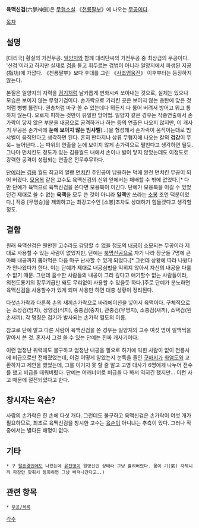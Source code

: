 '''육맥신검'''(六脈神劍)은 [[무협소설]] 《[[천룡팔부]]》에 나오는 [[무공]]이다.

[[목차]]

== 설명 ==
[대리국] 황실의 가전무공. [[일양지]]와 함께 대리단씨의 가전무공 중 최상급의 무공이다. '신검'이라고 하지만 실제로 [[검]]을 들고 휘두르는 검법이 아니라 일양지에서 파생된 지공(指功)에 가깝다. 《천룡팔부》보다 후대를 그린 《[[사조영웅전]]》 이후부터는 등장하지 않는다.

본질은 일양지의 지력을 [[검기]]처럼 날카롭게 변화시켜 쏘아내는 것으로, 실체는 있으나 모습은 보이지 않는 무형기검이다. 손가락으로 가리킨 곳은 보이지 않는 총탄에 맞은 것 처럼 뻥뻥 뚫린다. 권총처럼 마구 쏠 수 있는데다 뭐든지 다 뚫어 버려서 방어고 뭐고 통하지 않는다. 오로지 피하는 것만이 유일한 방어법. 일양지 같은 경우는 작중연출에서 손가락이 닿지 않은 부분을 내공으로 공격하거나 하는 등의 연출은 나오지 않지만, 이 개사기 무공은 손가락에 '''눈에 보이지 않는 빔샤벨'''(...)을 형성해서 손가락이 움직이는대로 빔샤벨이 움직인다고 생각하면 된다. 흔히 판타지나 삼류 무협지에 나오는 칼의 '''검강'''이 쭈욱~ 늘어난다...는 따위의 연출을 눈에 보이지 않게 손가락으로 펼친다고 생각하면 될듯. 그나마 먼치킨도 정도가 있는 김용월드 내에서 손이나 발이 닿지 않았는데도 이정도로 강력한 공격이 성립되는 연출은 전무후무하다.

[[단예]]라는 [[김용]] 월드 최고의 얼빵 [[먼치킨]] 주인공이 남용하는 덕에 완전 먼치킨 무공이 되어 버렸다. [[모용복]] 같은 고수도 육맥신검의 신위 앞에서는 패배할 수 밖에 없었다.[* 다만 단예가 육맥으로 육맥신검을 쓴다면 모용복이 이긴다. 단예가 모용복을 이길 수 있었던건 제대로 쓸 수 없는 '''육맥'''을 모두 쓴 것이 아니라 '''일맥'''만 쓰라는 [[소봉]] 조언 덕분이었다.] 작중 [무명승]을 제외하고는 최강고수인 [소봉]조차도 상대하기 힘들겠다고 생각할 정도.

== 결함 ==
원래 육맥신검은 웬만한 고수라도 감당할 수 없을 정도의 [[내공]]이 소모되는 무공이라 제대로 사용할 수 있는 사람이 없었지만, 단예는 [[북명신공]]으로 자기 나라 장군들 7명에 큰아빠 내공까지 뽑아먹은 다음 마구 난사할 수 있게 되었다.[* 그런데 상황에 따라 나왔다가 안나왔다가 한다. 이는 단예가 제대로 내공심법을 익히지 않아서 자신의 내공을 다룰 수 없기 때문. 그런데 흡수한 사람들의 내공이 그리 깊다고 얘기할수 없는 사람들이라, 의천도룡기의 장무기급만 돼도 무리없이 사용할 수 있을듯 하다.]주로 단예가 분노하면 육맥신검을 사용할수가 있게 되며 사용만 하면 대충 상황이 정리된다.

다섯손가락과 다른쪽 손의 새끼손가락으로 바리에이션을 넣어서 육맥이다. 구체적으로는 소상검(엄지), 상양검(식지), 중충검(중지), 관충검(무명지), 소충검(새끼), 소택검(왼손새끼). 각 명칭은 검기가 발사되는 손가락 혈도의 이름.

참고로 단예 말고 다른 사람이 육맥신검을 쓴 경우는 일양지의 고수 여섯 명이 일맥씩을 맡아서 쓴 것. 혼자서 그걸 쓸 수 있는 단예는 진짜 캐사기이다.

이런 엄청난 위력에도 불구하고 엄청난 내공을 필요로 하기에 익힌 사람이 없이 천룡사에 비급으로만 전해졌었는데, 이걸 어떻게 알았는지 눈독을 들인 [[구마지]]가 [[화염도]]와 교환하자고 제안을 했었는데, 그를 이기지 못 할 줄 알고 고영 대사가 6명에게 나누어 전수를 했고 비급을 태워버렸다. 단예는 어깨너머로 비급을 다 봐서 익히긴 했지만... 이런 사고 때문에 절전되었다고 한다.

== 창시자는 육손? ==
사람의 손가락은 한 손에 다섯 개다. 그런데도 불구하고 육맥신검은 손가락이 여섯 개가 필요하므로, 최초로 육맥신검을 창시한 고수는 [[육손]]이 아니냐는 추측이 있다. 그러나 작중에서는 별다른 해명이 없다.

== 기타 ==
 * 구 [[탈혼경인]]에도 나왔는데 [[유천영]]이 원영신인 상태라 그냥 흘려버렸다. 몸이 기(氣) 자체니까 파장만 맞춰서 동화하면 그냥 빠져나간다고..)

== 관련 항목 ==
 * [[무공/목록]]

[[각주]]
